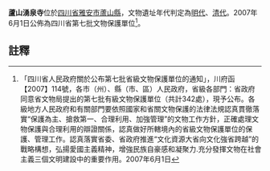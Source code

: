 {{msg:四川省文物保護單位
|名稱 = 蘆山湧泉寺
|編號 = 219
|圖片 = 
|級別 = S7
|分類 = 
|時代 = [[明代|明代]]、[[清代|清代]]
|地点 = [[四川省|四川省]][[雅安市|雅安市]][[蘆山縣|蘆山縣]]
|坐標 =
|登錄 = 2007年6月1日
}}
'''蘆山湧泉寺'''位於[[四川省|四川省]][[雅安市|雅安市]][[蘆山縣|蘆山縣]]，文物遺址年代判定為[[明代|明代]]、[[清代|清代]]。2007年6月1日公佈為四川省第七批文物保護單位<ref>「四川省人民政府關於公布第七批省級文物保護單位的通知」，川府函【2007】114號，各市（州）、縣（市、區）人民政府，省級各部門：省政府同意省文物局提出的第七批有級文物保護單位（共計342處），現予公布。各級地方人民政府和有關部門要依照國家和省關文物保護的法律法規認真貫徹落實“保護為主、搶救第一、合理利用、加強管理”的文物工作方針，正確處理文物保護與合理利用的辯證關係，認真做好所轄境內的省級文物保護單位的保護、管理工作。認真落實省委、省政府推進“文化資源大省向文化強省跨越”的戰略構想，弘揚愛國主義精神，增強民族自豪感和凝聚力.充分發揮文物在社會主義三個文明建設中的重要作用。2007年6月1日</ref>。
==註釋==
{{reflist}}
{{文物保護單位小作品}}